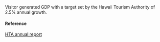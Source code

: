 Visitor generated GDP with a target set by the Hawaii Tourism Authority of 2.5% annual growth.

#### Reference

[HTA annual report](http://www.hawaiitourismauthority.org/default/assets/File/HTA%20Annual%20Report%202016%20FINAL.pdf)